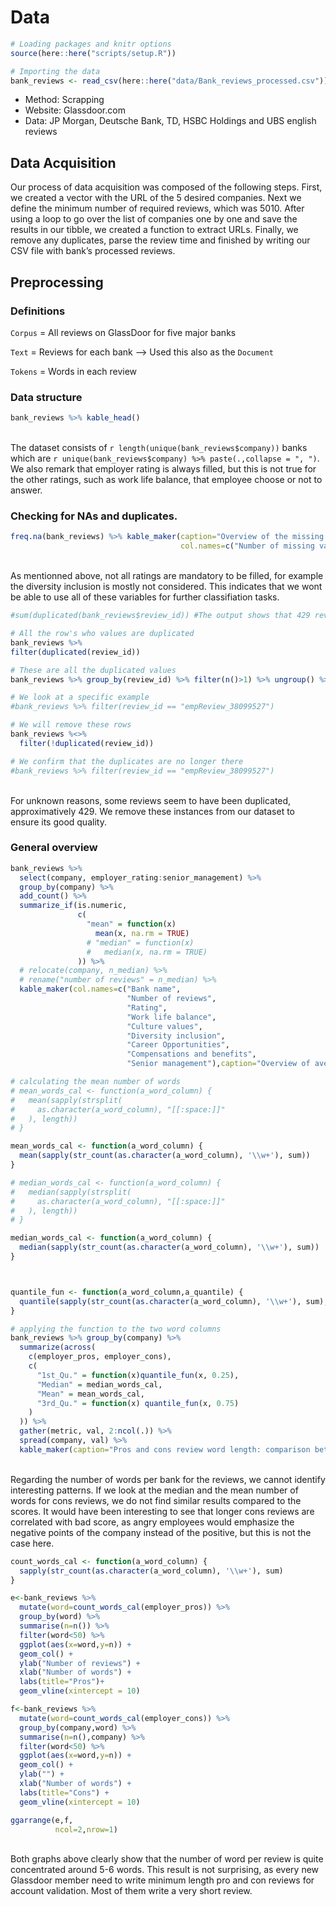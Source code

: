 <h1>
# Data
```r
# Loading packages and knitr options
source(here::here("scripts/setup.R"))

# Importing the data
bank_reviews <- read_csv(here::here("data/Bank_reviews_processed.csv"))

```
* Method: Scrapping
* Website: Glassdoor.com 
* Data: JP Morgan, Deutsche Bank, TD, HSBC Holdings and UBS english reviews 

## Data Acquisition

Our process of data acquisition was composed of the following steps. First, we created a vector with the URL of the 5 desired companies. Next we define the minimum number of required reviews, which was 5010. After using a loop to go over the list of companies one by one and save the results in our tibble, we created a function to extract URLs. Finally, we remove any duplicates, parse the review time and finished by writing our CSV file with bank's processed reviews. 

## Preprocessing

### Definitions

`Corpus` = All reviews on GlassDoor for five major banks

`Text` = Reviews for each bank --> Used this also as the `Document`

`Tokens` = Words in each review

### Data structure

```r
bank_reviews %>% kable_head()
```

<br />
The dataset consists of `r length(unique(bank_reviews$company))` banks which are `r unique(bank_reviews$company) %>% paste(.,collapse = ", ")`. We also remark that employer rating is always filled, but this is not true for the other ratings, such as work life balance, that employee choose or not to answer.
<br />

### Checking for NAs and duplicates.

```r
freq.na(bank_reviews) %>% kable_maker(caption="Overview of the missing values",
                                      col.names=c("Number of missing values","%")) 
```

<br />
As mentionned above, not all ratings are mandatory to be filled, for example the diversity inclusion is mostly not considered. This indicates that we wont be able to use all of these variables for further classifiation tasks.
<br />

```r
#sum(duplicated(bank_reviews$review_id)) #The output shows that 429 reviews are duplicated, let's check them

# All the row's who values are duplicated
bank_reviews %>%
filter(duplicated(review_id))

# These are all the duplicated values
bank_reviews %>% group_by(review_id) %>% filter(n()>1) %>% ungroup() %>% kable_head()

# We look at a specific example
#bank_reviews %>% filter(review_id == "empReview_38099527")

# We will remove these rows
bank_reviews %<>%
  filter(!duplicated(review_id))

# We confirm that the duplicates are no longer there
#bank_reviews %>% filter(review_id == "empReview_38099527")
```

<br />
For unknown reasons, some reviews seem to have been duplicated, approximatively 429. We remove these instances from our dataset to ensure its good quality. 
<br />

### General overview
```r
bank_reviews %>%
  select(company, employer_rating:senior_management) %>%
  group_by(company) %>%
  add_count() %>%
  summarize_if(is.numeric,
               c(
                 "mean" = function(x)
                   mean(x, na.rm = TRUE)
                 # "median" = function(x)
                 #   median(x, na.rm = TRUE)
               )) %>%
  # relocate(company, n_median) %>%
  # rename("number of reviews" = n_median) %>%
  kable_maker(col.names=c("Bank name",
                          "Number of reviews",
                          "Rating",
                          "Work life balance",
                          "Culture values",
                          "Diversity inclusion",
                          "Career Opportunities",
                          "Compensations and benefits",
                          "Senior management"),caption="Overview of average scores")
```


```r
# calculating the mean number of words
# mean_words_cal <- function(a_word_column) {
#   mean(sapply(strsplit(
#     as.character(a_word_column), "[[:space:]]"
#   ), length))
# }

mean_words_cal <- function(a_word_column) {
  mean(sapply(str_count(as.character(a_word_column), '\\w+'), sum))
}

# median_words_cal <- function(a_word_column) {
#   median(sapply(strsplit(
#     as.character(a_word_column), "[[:space:]]"
#   ), length))
# }

median_words_cal <- function(a_word_column) {
  median(sapply(str_count(as.character(a_word_column), '\\w+'), sum))
}



quantile_fun <- function(a_word_column,a_quantile) {
  quantile(sapply(str_count(as.character(a_word_column), '\\w+'), sum), a_quantile, na.rm = TRUE)
}

# applying the function to the two word columns
bank_reviews %>% group_by(company) %>%
  summarize(across(
    c(employer_pros, employer_cons),
    c(
      "1st_Qu." = function(x)quantile_fun(x, 0.25),
      "Median" = median_words_cal,
      "Mean" = mean_words_cal,
      "3rd_Qu." = function(x) quantile_fun(x, 0.75)
    )
  )) %>%
  gather(metric, val, 2:ncol(.)) %>%
  spread(company, val) %>% 
  kable_maker(caption="Pros and cons review word length: comparison between banks")

```

<br />
Regarding the number of words per bank for the reviews, we cannot identify interesting patterns. If we look at the median and the mean number of words for cons reviews, we do not find similar results compared to the scores. It would have been interesting to see that longer cons reviews are correlated with bad score, as angry employees would emphasize the negative points of the company instead of the positive, but this is not the case here.
<br />

```r

count_words_cal <- function(a_word_column) {
  sapply(str_count(as.character(a_word_column), '\\w+'), sum)
}

e<-bank_reviews %>%
  mutate(word=count_words_cal(employer_pros)) %>%
  group_by(word) %>%
  summarise(n=n()) %>%
  filter(word<50) %>%
  ggplot(aes(x=word,y=n)) +
  geom_col() +
  ylab("Number of reviews") +
  xlab("Number of words") +
  labs(title="Pros")+
  geom_vline(xintercept = 10)

f<-bank_reviews %>%
  mutate(word=count_words_cal(employer_cons)) %>%
  group_by(company,word) %>%
  summarise(n=n(),company) %>%
  filter(word<50) %>%
  ggplot(aes(x=word,y=n)) +
  geom_col() +
  ylab("") +
  xlab("Number of words") +
  labs(title="Cons") +
  geom_vline(xintercept = 10)

ggarrange(e,f,
          ncol=2,nrow=1)


```

<br />
Both graphs above clearly show that the number of word per review is quite concentrated around 5-6 words. This result is not surprising, as every new Glassdoor member need to write minimum length pro and con reviews for account validation. Most of them write a very short review.
<br />